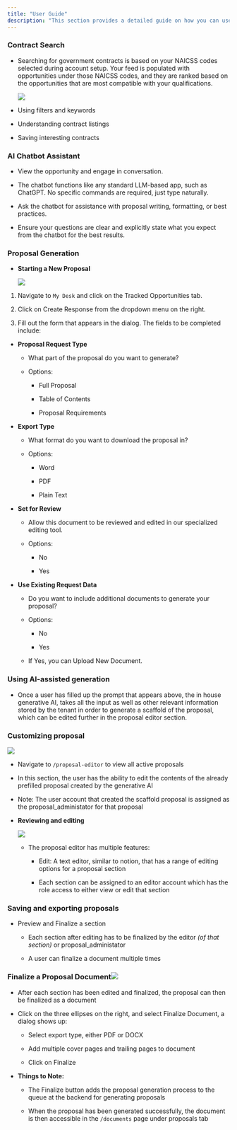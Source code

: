 ```yaml
---
title: "User Guide"
description: "This section provides a detailed guide on how you can use Kontratar."
---
```


### Contract Search

* Searching for government contracts is based on your NAICSS codes selected during account setup. Your feed is populated with opportunities under those NAICSS codes, and they are ranked based on the opportunities that are most compatible with your qualifications.

  ![](/images/download.webp)

* Using filters and keywords

* Understanding contract listings

* Saving interesting contracts

### AI Chatbot Assistant

* View the opportunity and engage in conversation.

* The chatbot functions like any standard LLM-based app, such as ChatGPT. No specific commands are required, just type naturally.

* Ask the chatbot for assistance with proposal writing, formatting, or best practices.

* Ensure your questions are clear and explicitly state what you expect from the chatbot for the best results.

### Proposal Generation

* **Starting a New Proposal**

  ![](/image\(2\).webp)

1. Navigate to `My Desk` and click on the Tracked Opportunities tab.

2. Click on Create Response from the dropdown menu on the right.

3. Fill out the form that appears in the dialog. The fields to be completed include:

* **Proposal Request Type**

  * What part of the proposal do you want to generate?

  * Options:

    * Full Proposal

    * Table of Contents

    * Proposal Requirements

* **Export Type**

  * What format do you want to download the proposal in?

  * Options:

    * Word

    * PDF

    * Plain Text

* **Set for Review**

  * Allow this document to be reviewed and edited in our specialized editing tool.

  * Options:

    * No

    * Yes

* **Use Existing Request Data**

  * Do you want to include additional documents to generate your proposal?

  * Options:

    * No

    * Yes

  * If Yes, you can Upload New Document.

### **Using AI-assisted generation**

* Once a user has filled up the prompt that appears above, the in house generative AI, takes all the input as well as other relevant information stored by the tenant in order to generate a scaffold of the proposal, which can be edited further in the proposal editor section.

### **Customizing proposal**

![](/image.webp)

* Navigate to `/proposal-editor` to view all active proposals

* In this section, the user has the ability to edit the contents of the already prefilled proposal created by the generative AI

* Note: The user account that created the scaffold proposal is assigned as the proposal\_administator for that proposal

* **Reviewing and editing**

  ![](/image\(3\).webp)

  * The proposal editor has multiple features:

    * Edit: A  text editor, similar to notion, that has a range of editing options for a proposal section

    * Each section can be assigned to an editor account which has the role access to either view or edit that section

### **Saving and exporting proposals**

* Preview and Finalize a section

  * Each section after editing has to be finalized by the editor *(of that section)* or proposal\_administator

  * A user can finalize a document multiple times

### **Finalize a Proposal Document**![](/image\(4\).webp)

* After each section has been edited and finalized, the proposal can then be finalized as a document

* Click on the three ellipses on the right, and select Finalize Document, a dialog shows up:

  * Select export type, either PDF or DOCX

  * Add multiple cover pages and trailing pages to document

  * Click on Finalize

* **Things to Note:**

  * The Finalize button adds the proposal generation process to the queue at the backend for generating proposals

  * When the proposal has been generated successfully, the document is then accessible in the `/documents` page under proposals tab